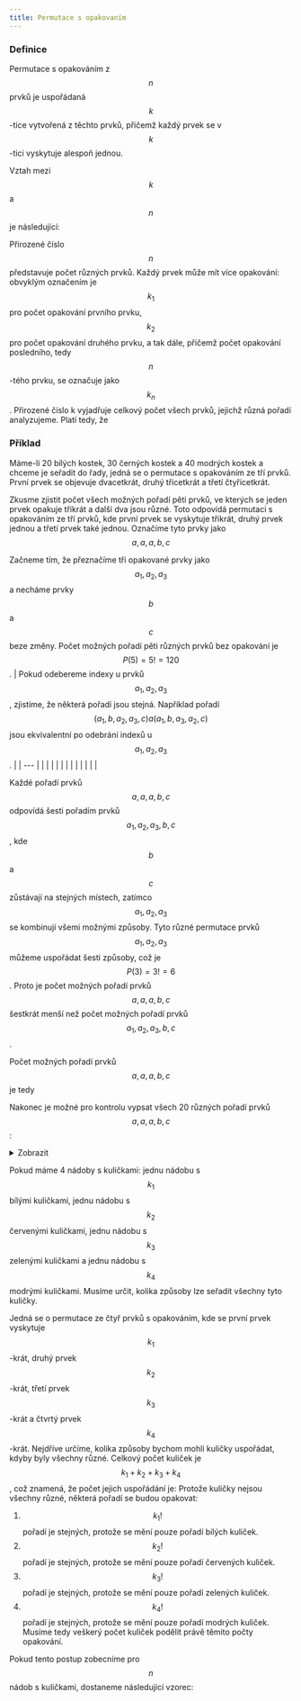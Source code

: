 ```yaml
---
title: Permutace s opakovaním
---
```


### Definice
Permutace s opakováním z $$n$$ prvků je uspořádaná $$k$$-tice vytvořená z těchto prvků, přičemž každý prvek se v $$k$$-tici vyskytuje alespoň jednou.

Vztah mezi $$k$$ a $$n$$ je následující:

Přirozené číslo $$n$$ představuje počet různých prvků.
Každý prvek může mít více opakování: obvyklým označením je $$k_1$$ pro počet opakování prvního prvku, $$k_2$$ pro počet opakování druhého prvku,
a tak dále, přičemž počet opakování posledního, tedy $$n$$-tého prvku, se označuje jako $$k_n$$.
Přirozené číslo k vyjadřuje celkový počet všech prvků, jejichž různá pořadí analyzujeme. Platí tedy, že
<Latex formula="k = k_1 + k_2 + \cdots + k_n" />

### Příklad 
Máme-li 20 bílých kostek, 30 černých kostek a 40 modrých kostek  a chceme je seřadit do řady, jedná se o permutace s opakováním ze tří prvků.
První prvek se objevuje dvacetkrát, druhý třicetkrát a třetí čtyřicetkrát.
<Latex formula="n = 3" />
<Latex formula="k_1 = 20" />
<Latex formula="k_2 = 30" />
<Latex formula="k_3 = 40" />
<Latex formula="k = k_1 + k_2 + k_3 = 90" />


Zkusme zjistit počet všech možných pořadí pěti prvků, ve kterých se jeden prvek opakuje třikrát a další dva jsou různé.
Toto odpovídá permutaci s opakováním ze tří prvků, kde první prvek se vyskytuje třikrát, druhý prvek jednou a třetí prvek také jednou. Označíme tyto prvky jako $$a,a,a,b,c$$

Začneme tím, že přeznačíme tři opakované prvky jako $$a_1, a_2, a_3$$ a necháme prvky $$b$$ a $$c$$ beze změny. 
Počet možných pořadí pěti různých prvků bez opakování je $$P(5) = 5! = 120$$.
| Pokud odebereme indexy u prvků $$a_1, a_2, a_3$$, zjistíme, že některá pořadí jsou stejná. Například pořadí $$(a_1, b, a_2, a_3, c) a (a_1, b, a_3, a_2, c)$$ jsou ekvivalentní po odebrání indexů u $$a_1, a_2, a_3$$. |
| --- |
| <Latex formula="(a_1,b,a_3,a_2,c)" /> |
| <Latex formula="(a_1,b,a_2,a_3,c)" /> |
| <Latex formula="(a_2,b,a_1,a_3,c)" /> |
| <Latex formula="(a_2,b,a_3,a_1,c)" /> |
| <Latex formula="(a_3,b,a_1,a_2,c)" /> |
| <Latex formula="(a_3,b,a_2,a_1,c)" /> |

Každé pořadí prvků $$a, a, a, b, c$$ odpovídá šesti pořadím prvků $$a_1, a_2, a_3, b, c$$, kde $$b$$ a $$c$$ zůstávají na stejných místech, zatímco $$a_1, a_2, a_3$$ se kombinují všemi možnými způsoby.
Tyto různé permutace prvků $$a_1, a_2, a_3$$ můžeme uspořádat šesti způsoby, což je $$P(3) = 3! = 6$$.
Proto je počet možných pořadí prvků $$a, a, a, b, c$$ šestkrát menší než počet možných pořadí prvků $$a_1, a_2, a_3, b, c$$.

Počet možných pořadí prvků $$a, a, a, b, c$$ je tedy
<Latex formula="\displaystyle \frac{120}{3!} = \frac{120}{3!} = 20" />

Nakonec je možné pro kontrolu vypsat všech 20 různých pořadí prvků $$a, a, a, b, c$$:
<details>
<summary>Zobrazit</summary>
<Latex formula="(a,a,a,b,c)" />
<Latex formula="(a,a,a,c,b)" />
<Latex formula="(a,a,b,a,c)" />
<Latex formula="(a,a,c,a,b)" />
<Latex formula="(a,a,b,c,a)" />
<Latex formula="(a,a,c,b,a)" />
<Latex formula="(a,b,a,a,c)" />
<Latex formula="(a,c,a,a,b)" />
<Latex formula="(a,b,a,c,a)" />
<Latex formula="(a,c,a,b,a)" />
<Latex formula="(a,b,c,a,a)" />
<Latex formula="(a,c,b,a,a)" />
<Latex formula="(b,a,a,a,c)" />
<Latex formula="(c,a,a,a,b)" />
<Latex formula="(b,a,a,c,a)" />
<Latex formula="(c,a,a,b,a)" />
<Latex formula="(b,a,c,a,a)" />
<Latex formula="(c,a,b,a,a)" />
<Latex formula="(b,c,a,a,a)" />
<Latex formula="(c,b,a,a,a)" />
</details>

Pokud máme 4 nádoby s kuličkami: jednu nádobu s $$k_1$$ bílými kuličkami, jednu nádobu s $$k_2$$ červenými kuličkami,
jednu nádobu s $$k_3$$ zelenými kuličkami a jednu nádobu s $$k_4$$ modrými kuličkami. Musíme určit, kolika způsoby lze seřadit všechny tyto kuličky.

Jedná se o permutace ze čtyř prvků s opakováním, kde se první prvek vyskytuje $$k_1$$-krát, druhý prvek $$k_2$$-krát, třetí prvek $$k_3$$-krát a čtvrtý prvek $$k_4$$-krát.
Nejdříve určíme, kolika způsoby bychom mohli kuličky uspořádat, kdyby byly všechny různé. Celkový počet kuliček je $$k_1 + k_2 + k_3 + k_4$$, což znamená,
že počet jejich uspořádání je:
<Latex formula="P(k_1 + k_2 + k_3 + k_4) = (k_1 + k_2 + k_3 + k_4)!" />
Protože kuličky nejsou všechny různé, některá pořadí se budou opakovat:

1. $$k_1!$$ pořadí je stejných, protože se mění pouze pořadí bílých kuliček.
2. $$k_2!$$ pořadí je stejných, protože se mění pouze pořadí červených kuliček.
3. $$k_3!$$ pořadí je stejných, protože se mění pouze pořadí zelených kuliček.
4. $$k_4!$$ pořadí je stejných, protože se mění pouze pořadí modrých kuliček.
Musíme tedy veškerý počet kuliček podělit právě těmito počty opakování.
<Latex formula="\displaystyle P'(k_1,k_2,k_3,k_4) = \frac{(k_1 + k_2 + k_3 + k_4)!}{k_1! \cdot k_2! \cdot k_3! \cdot k_4!}" />

Pokud tento postup zobecníme pro $$n$$ nádob s kuličkami, dostaneme následující vzorec:
<center><Latex formula="\displaystyle \boxed{P'(k_1,k_2, \cdots ,k_n) = \frac{(k_1 + k_2 + \cdots + k_n)!}{k_1! \cdot k_2! \cdots \cdot k_n!}}" /></center>